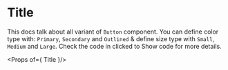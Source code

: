 

<Meta title="Atoms | Title" component={TitleStandard} />

# Title

This docs talk about all variant of `Button` component.  You can define color type with: `Primary`, `Secondary` and `Outlined` & define size type with `Small`, `Medium` and `Large`.
Check the code in clicked to Show code for more details. 

<Preview>
  <Story 
    name="Title"
    parameters={{
        design: {
        type: 'figma',
        url: 'https://www.figma.com/file/8RQyaZMzX69cDcejSonfEb/Projet-Hetic-SCHOOL?node-id=298%3A0'
    }
    }}
    >
    <TitleStandard color="#FFF"/>
  </Story>
</Preview>

<Props of={ Title }/>